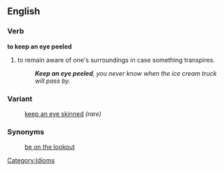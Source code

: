 ==English==
===Verb===
'''to keep an eye peeled'''
# to remain aware of one's surroundings in case something transpires.
#: '''''Keep an eye peeled''', you never know when the ice cream truck will pass by.'' 
===Variant===
:[[keep an eye skinned]] ''(rare)''
===Synonyms===
:[[be on the lookout]]
[[Category:Idioms]]